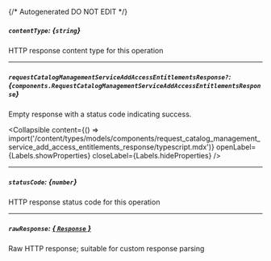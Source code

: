 {/* Autogenerated DO NOT EDIT  */}

##### `contentType`: *{`string`}*
HTTP response content type for this operation

---
##### `requestCatalogManagementServiceAddAccessEntitlementsResponse?`: *{`components.RequestCatalogManagementServiceAddAccessEntitlementsResponse`}*
Empty response with a status code indicating success.

<Collapsible content={() => import('/content/types/models/components/request_catalog_management_service_add_access_entitlements_response/typescript.mdx')} openLabel={Labels.showProperties} closeLabel={Labels.hideProperties} />


---
##### `statusCode`: *{`number`}*
HTTP response status code for this operation

---
##### `rawResponse`: [*{ `Response` }*](https://developer.mozilla.org/en-US/docs/Web/API/Response)
Raw HTTP response; suitable for custom response parsing


